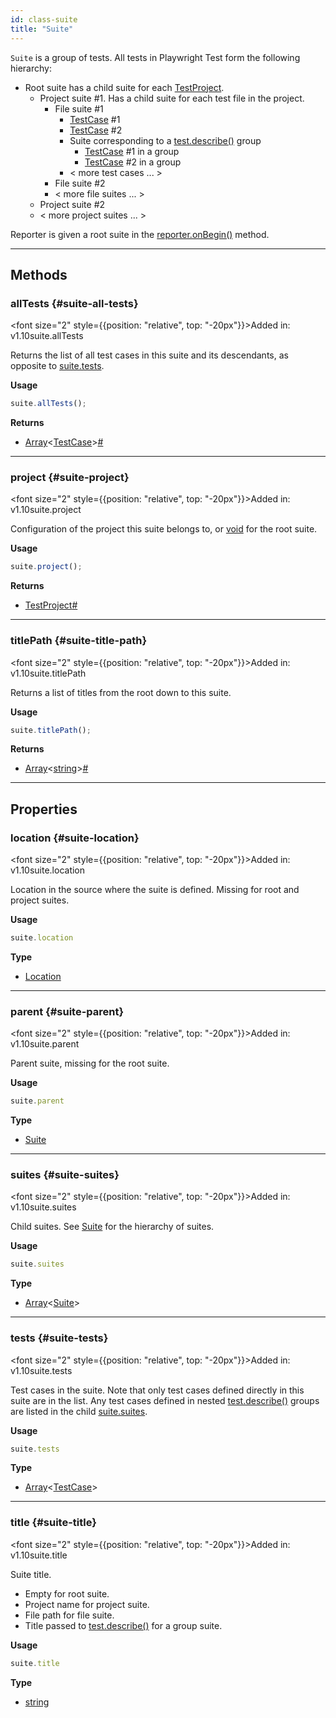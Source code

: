 ```yaml
---
id: class-suite
title: "Suite"
---
```



`Suite` is a group of tests. All tests in Playwright Test form the following hierarchy:
* Root suite has a child suite for each [TestProject].
  * Project suite #1. Has a child suite for each test file in the project.
    * File suite #1
      * [TestCase] #1
      * [TestCase] #2
      * Suite corresponding to a [test.describe()](/api/class-test.mdx#test-describe) group
        * [TestCase] #1 in a group
        * [TestCase] #2 in a group
      * < more test cases ... >
    * File suite #2
    * < more file suites ... >
  * Project suite #2
  * < more project suites ... >

Reporter is given a root suite in the [reporter.onBegin()](/api/class-reporter.mdx#reporter-on-begin) method.


---

## Methods

### allTests {#suite-all-tests}

<font size="2" style={{position: "relative", top: "-20px"}}>Added in: v1.10</font><x-search>suite.allTests</x-search>

Returns the list of all test cases in this suite and its descendants, as opposite to [suite.tests](/api/class-suite.mdx#suite-tests).

**Usage**

```js
suite.allTests();
```

**Returns**
- [Array]&lt;[TestCase]&gt;<a aria-hidden="true" tabIndex="-1" class="list-anchor-link" id="suite-all-tests-return"/><a href="#suite-all-tests-return" class="list-anchor">#</a>

---

### project {#suite-project}

<font size="2" style={{position: "relative", top: "-20px"}}>Added in: v1.10</font><x-search>suite.project</x-search>

Configuration of the project this suite belongs to, or [void] for the root suite.

**Usage**

```js
suite.project();
```

**Returns**
- [TestProject]<a aria-hidden="true" tabIndex="-1" class="list-anchor-link" id="suite-project-return"/><a href="#suite-project-return" class="list-anchor">#</a>

---

### titlePath {#suite-title-path}

<font size="2" style={{position: "relative", top: "-20px"}}>Added in: v1.10</font><x-search>suite.titlePath</x-search>

Returns a list of titles from the root down to this suite.

**Usage**

```js
suite.titlePath();
```

**Returns**
- [Array]&lt;[string]&gt;<a aria-hidden="true" tabIndex="-1" class="list-anchor-link" id="suite-title-path-return"/><a href="#suite-title-path-return" class="list-anchor">#</a>

---

## Properties

### location {#suite-location}

<font size="2" style={{position: "relative", top: "-20px"}}>Added in: v1.10</font><x-search>suite.location</x-search>

Location in the source where the suite is defined. Missing for root and project suites.

**Usage**

```js
suite.location
```

**Type**
- [Location]

---

### parent {#suite-parent}

<font size="2" style={{position: "relative", top: "-20px"}}>Added in: v1.10</font><x-search>suite.parent</x-search>

Parent suite, missing for the root suite.

**Usage**

```js
suite.parent
```

**Type**
- [Suite]

---

### suites {#suite-suites}

<font size="2" style={{position: "relative", top: "-20px"}}>Added in: v1.10</font><x-search>suite.suites</x-search>

Child suites. See [Suite] for the hierarchy of suites.

**Usage**

```js
suite.suites
```

**Type**
- [Array]&lt;[Suite]&gt;

---

### tests {#suite-tests}

<font size="2" style={{position: "relative", top: "-20px"}}>Added in: v1.10</font><x-search>suite.tests</x-search>

Test cases in the suite. Note that only test cases defined directly in this suite are in the list. Any test cases defined in nested [test.describe()](/api/class-test.mdx#test-describe) groups are listed in the child [suite.suites](/api/class-suite.mdx#suite-suites).

**Usage**

```js
suite.tests
```

**Type**
- [Array]&lt;[TestCase]&gt;

---

### title {#suite-title}

<font size="2" style={{position: "relative", top: "-20px"}}>Added in: v1.10</font><x-search>suite.title</x-search>

Suite title.
* Empty for root suite.
* Project name for project suite.
* File path for file suite.
* Title passed to [test.describe()](/api/class-test.mdx#test-describe) for a group suite.

**Usage**

```js
suite.title
```

**Type**
- [string]


[Accessibility]: /api/class-accessibility.mdx "Accessibility"
[Android]: /api/class-android.mdx "Android"
[AndroidDevice]: /api/class-androiddevice.mdx "AndroidDevice"
[AndroidInput]: /api/class-androidinput.mdx "AndroidInput"
[AndroidSocket]: /api/class-androidsocket.mdx "AndroidSocket"
[AndroidWebView]: /api/class-androidwebview.mdx "AndroidWebView"
[APIRequest]: /api/class-apirequest.mdx "APIRequest"
[APIRequestContext]: /api/class-apirequestcontext.mdx "APIRequestContext"
[APIResponse]: /api/class-apiresponse.mdx "APIResponse"
[APIResponseAssertions]: /api/class-apiresponseassertions.mdx "APIResponseAssertions"
[Browser]: /api/class-browser.mdx "Browser"
[BrowserContext]: /api/class-browsercontext.mdx "BrowserContext"
[BrowserServer]: /api/class-browserserver.mdx "BrowserServer"
[BrowserType]: /api/class-browsertype.mdx "BrowserType"
[CDPSession]: /api/class-cdpsession.mdx "CDPSession"
[ConsoleMessage]: /api/class-consolemessage.mdx "ConsoleMessage"
[Coverage]: /api/class-coverage.mdx "Coverage"
[Dialog]: /api/class-dialog.mdx "Dialog"
[Download]: /api/class-download.mdx "Download"
[Electron]: /api/class-electron.mdx "Electron"
[ElectronApplication]: /api/class-electronapplication.mdx "ElectronApplication"
[ElementHandle]: /api/class-elementhandle.mdx "ElementHandle"
[FileChooser]: /api/class-filechooser.mdx "FileChooser"
[Frame]: /api/class-frame.mdx "Frame"
[FrameLocator]: /api/class-framelocator.mdx "FrameLocator"
[GenericAssertions]: /api/class-genericassertions.mdx "GenericAssertions"
[JSHandle]: /api/class-jshandle.mdx "JSHandle"
[Keyboard]: /api/class-keyboard.mdx "Keyboard"
[Locator]: /api/class-locator.mdx "Locator"
[LocatorAssertions]: /api/class-locatorassertions.mdx "LocatorAssertions"
[Logger]: /api/class-logger.mdx "Logger"
[Mouse]: /api/class-mouse.mdx "Mouse"
[Page]: /api/class-page.mdx "Page"
[PageAssertions]: /api/class-pageassertions.mdx "PageAssertions"
[Playwright]: /api/class-playwright.mdx "Playwright"
[PlaywrightAssertions]: /api/class-playwrightassertions.mdx "PlaywrightAssertions"
[Request]: /api/class-request.mdx "Request"
[Response]: /api/class-response.mdx "Response"
[Route]: /api/class-route.mdx "Route"
[Selectors]: /api/class-selectors.mdx "Selectors"
[SnapshotAssertions]: /api/class-snapshotassertions.mdx "SnapshotAssertions"
[TimeoutError]: /api/class-timeouterror.mdx "TimeoutError"
[Touchscreen]: /api/class-touchscreen.mdx "Touchscreen"
[Tracing]: /api/class-tracing.mdx "Tracing"
[Video]: /api/class-video.mdx "Video"
[WebError]: /api/class-weberror.mdx "WebError"
[WebSocket]: /api/class-websocket.mdx "WebSocket"
[Worker]: /api/class-worker.mdx "Worker"
[Fixtures]: /api/class-fixtures.mdx "Fixtures"
[Test]: /api/class-test.mdx "Test"
[TestConfig]: /api/class-testconfig.mdx "TestConfig"
[TestInfo]: /api/class-testinfo.mdx "TestInfo"
[TestInfoError]: /api/class-testinfoerror.mdx "TestInfoError"
[TestOptions]: /api/class-testoptions.mdx "TestOptions"
[TestProject]: /api/class-testproject.mdx "TestProject"
[WorkerInfo]: /api/class-workerinfo.mdx "WorkerInfo"
[Location]: /api/class-location.mdx "Location"
[Reporter]: /api/class-reporter.mdx "Reporter"
[Suite]: /api/class-suite.mdx "Suite"
[TestCase]: /api/class-testcase.mdx "TestCase"
[TestError]: /api/class-testerror.mdx "TestError"
[TestResult]: /api/class-testresult.mdx "TestResult"
[TestStep]: /api/class-teststep.mdx "TestStep"
[Element]: https://developer.mozilla.org/en-US/docs/Web/API/element "Element"
[EvaluationArgument]: /evaluating.mdx#evaluation-argument "EvaluationArgument"
[Promise]: https://developer.mozilla.org/en-US/docs/Web/JavaScript/Reference/Global_Objects/Promise "Promise"
[iterator]: https://developer.mozilla.org/en-US/docs/Web/JavaScript/Reference/Iteration_protocols "Iterator"
[origin]: https://developer.mozilla.org/en-US/docs/Glossary/Origin "Origin"
[selector]: https://developer.mozilla.org/en-US/docs/Web/CSS/CSS_Selectors "selector"
[Serializable]: https://developer.mozilla.org/en-US/docs/Web/JavaScript/Reference/Global_Objects/JSON/stringify#Description "Serializable"
[UIEvent.detail]: https://developer.mozilla.org/en-US/docs/Web/API/UIEvent/detail "UIEvent.detail"
[UnixTime]: https://en.wikipedia.org/wiki/Unix_time "Unix Time"
[xpath]: https://developer.mozilla.org/en-US/docs/Web/XPath "xpath"

[Array]: https://developer.mozilla.org/en-US/docs/Web/JavaScript/Reference/Global_Objects/Array "Array"
[boolean]: https://developer.mozilla.org/en-US/docs/Web/JavaScript/Data_structures#Boolean_type "Boolean"
[Buffer]: https://nodejs.org/api/buffer.html#buffer_class_buffer "Buffer"
[ChildProcess]: https://nodejs.org/api/child_process.html "ChildProcess"
[Error]: https://nodejs.org/api/errors.html#errors_class_error "Error"
[EventEmitter]: https://nodejs.org/api/events.html#events_class_eventemitter "EventEmitter"
[function]: https://developer.mozilla.org/en-US/docs/Web/JavaScript/Reference/Global_Objects/Function "Function"
[Map]: https://developer.mozilla.org/en-US/docs/Web/JavaScript/Reference/Global_Objects/Map "Map"
[Metadata]: https://developer.mozilla.org/en-US/docs/Web/JavaScript/Reference/Global_Objects/Object "Object&lt;string, any&gt;"
[null]: https://developer.mozilla.org/en-US/docs/Web/JavaScript/Reference/Global_Objects/null "null"
[number]: https://developer.mozilla.org/en-US/docs/Web/JavaScript/Data_structures#Number_type "Number"
[Object]: https://developer.mozilla.org/en-US/docs/Web/JavaScript/Reference/Global_Objects/Object "Object"
[Promise]: https://developer.mozilla.org/en-US/docs/Web/JavaScript/Reference/Global_Objects/Promise "Promise"
[Readable]: https://nodejs.org/api/stream.html#stream_class_stream_readable "Readable"
[ReadStream]: https://nodejs.org/api/fs.html#class-fsreadstream "ReadStream"
[RegExp]: https://developer.mozilla.org/en-US/docs/Web/JavaScript/Reference/Global_Objects/RegExp "RegExp"
[string]: https://developer.mozilla.org/en-US/docs/Web/JavaScript/Data_structures#String_type "string"
[void]: https://developer.mozilla.org/en-US/docs/Web/JavaScript/Reference/Global_Objects/undefined "void"
[URL]: https://nodejs.org/api/url.html "URL"

[all available image tags]: https://mcr.microsoft.com/en-us/product/playwright/about "all available image tags"
[Microsoft Artifact Registry]: https://mcr.microsoft.com/en-us/product/playwright/about "Microsoft Artifact Registry"
[Dockerfile.jammy]: https://github.com/microsoft/playwright/blob/main/utils/docker/Dockerfile.jammy "Dockerfile.jammy"
